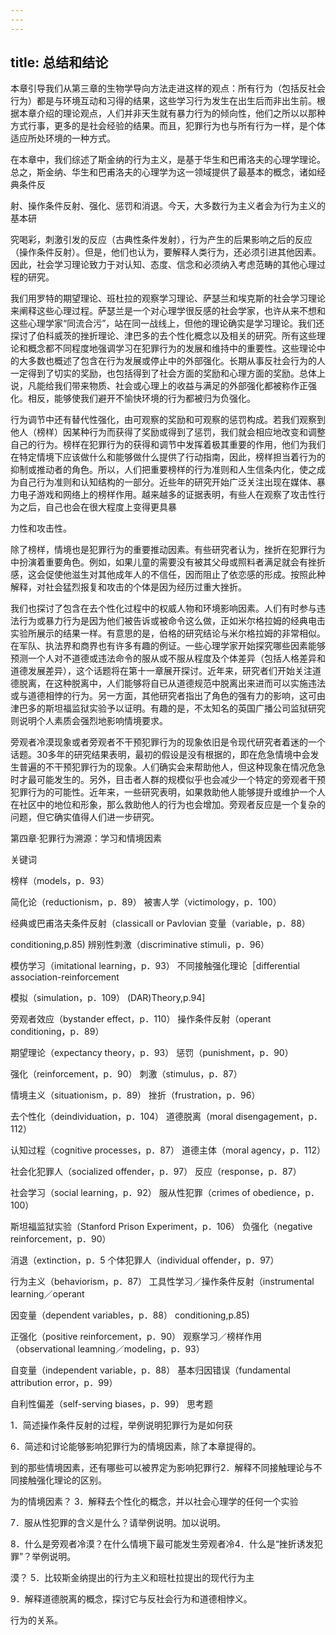 ```yaml
---
---
---
```

title: 总结和结论
---



本章引导我们从第三章的生物学导向方法走进这样的观点：所有行为（包括反社会行为）都是与环境互动和习得的结果，这些学习行为发生在出生后而非出生前。根据本章介绍的理论观点，人们并非天生就有暴力行为的倾向性，他们之所以以那种方式行事，更多的是社会经验的结果。而且，犯罪行为也与所有行为一样，是个体适应所处环境的一种方式。

在本章中，我们综述了斯金纳的行为主义，是基于华生和巴甫洛夫的心理学理论。总之，斯金纳、华生和巴甫洛夫的心理学为这一领域提供了最基本的概念，诸如经典条件反

射、操作条件反射、强化、惩罚和消退。今天，大多数行为主义者会为行为主义的基本研

究喝彩，刺激引发的反应（古典性条件发射），行为产生的后果影响之后的反应（操作条件反射）。但是，他们也认为，要解释人类行为，还必须引进其他因素。因此，社会学习理论致力于对认知、态度、信念和必须纳入考虑范畴的其他心理过程的研究。

我们用罗特的期望理论、班杜拉的观察学习理论、萨瑟兰和埃克斯的社会学习理论来阐释这些心理过程。萨瑟兰是一个对心理学很反感的社会学家，也许从来不想和这些心理学家“同流合污”，站在同一战线上，但他的理论确实是学习理论。我们还探讨了伯科威茨的挫折理论、津巴多的去个性化概念以及相关的研究。所有这些理论和概念都不同程度地强调学习在犯罪行为的发展和维持中的重要性。这些理论中的大多数也概述了包含在行为发展或停止中的外部强化。长期从事反社会行为的人一定得到了切实的奖励，也包括得到了社会方面的奖励和心理方面的奖励。总体上说，凡能给我们带来物质、社会或心理上的收益与满足的外部强化都被称作正强化。相反，能够使我们避开不愉快环境的行为都被归为负强化。

行为调节中还有替代性强化，由可观察的奖励和可观察的惩罚构成。若我们观察到他人（榜样）因某种行为而获得了奖励或得到了惩罚，我们就会相应地改变和调整自己的行为。榜样在犯罪行为的获得和调节中发挥着极其重要的作用，他们为我们在特定情境下应该做什么和能够做什么提供了行动指南，因此，榜样担当着行为的抑制或推动者的角色。所以，人们把重要榜样的行为准则和人生信条内化，使之成为自己行为准则和认知结构的一部分。近些年的研究开始广泛关注出现在媒体、暴力电子游戏和网络上的榜样作用。越来越多的证据表明，有些人在观察了攻击性行为之后，自己也会在很大程度上变得更具暴

力性和攻击性。

除了榜样，情境也是犯罪行为的重要推动因素。有些研究者认为，挫折在犯罪行为中扮演着重要角色。例如，如果儿童的需要没有被其父母或照料者满足就会有挫折感，这会促使他滋生对其他成年人的不信任，因而阻止了依恋感的形成。按照此种解释，对社会猛烈报复和攻击的个体是因为经历过重大挫折。

我们也探讨了包含在去个性化过程中的权威人物和环境影响因素。人们有时参与违法行为或暴力行为是因为他们被告诉或被命令这么做，正如米尔格拉姆的经典电击实验所展示的结果一样。有意思的是，伯格的研究结论与米尔格拉姆的非常相似。在军队、执法界和商界也有许多有趣的例证。一些心理学家开始探究哪些因素能够预测一个人对不道德或违法命令的服从或不服从程度及个体差异（包括人格差异和道德发展差异），这个话题将在第十一章展开探讨。近年来，研究者们开始关注道德脱离，在这种脱离中，人们能够将自已从道德规范中脱离出来进而可以实施违法或与道德相悖的行为。另一方面，其他研究者指出了角色的强有力的影响，这可由津巴多的斯坦福监狱实验予以证明。有趣的是，不太知名的英国广播公司监狱研究则说明个人素质会强烈地影响情境要求。

旁观者冷漠现象或者旁观者不干预犯罪行为的现象依旧是令现代研究者着迷的一个话题。30多年的研究结果表明，最初的假设是没有根据的，即在危急情境中会发生普遍的不干预犯罪行为的现象。人们确实会来帮助他人，但这种现象在情况危急时才最可能发生的。另外，目击者人群的规模似乎也会减少一个特定的旁观者干预犯罪行为的可能性。近年来，一些研究表明，如果救助他人能够提升或维护一个人在社区中的地位和形象，那么救助他人的行为也会增加。旁观者反应是一个复杂的问题，但它确实值得人们进一步研究。

第四章·犯罪行为溯源：学习和情境因素

关键词

榜样（models，p．93）

简化论（reductionism，p．89） 被害人学（victimology，p．100）

经典或巴甫洛夫条件反射（classicalI or Pavlovian 变量（variable，p．88）

conditioning,p.85) 辨别性刺激（discriminative stimuli，p．96）

模仿学习（imitational learning，p．93） 不同接触强化理论［differential association-reinforcement

模拟（simulation，p．109） (DAR)Theory,p.94]

旁观者效应（bystander effect，p．110） 操作条件反射（operant conditioning，p．89）

期望理论（expectancy theory，p．93） 惩罚（punishment，p．90）

强化（reinforcement，p．90） 刺激（stimulus，p．87）

情境主义（situationism，p．89） 挫折（frustration，p．96）

去个性化（deindividuation，p．104） 道德脱离（moral disengagement，p．112）

认知过程（cognitive processes，p．87） 道德主体（moral agency，p．112）

社会化犯罪人（socialized offender，p．97） 反应（response，p．87）

社会学习（social learning，p．92） 服从性犯罪（crimes of obedience，p．100）

斯坦福监狱实验（Stanford Prison Experiment，p．106） 负强化（negative reinforcement，p．90）

消退（extinction，p．5 个体犯罪人（individual offender，p．97）

行为主义（behaviorism，p．87） 工具性学习／操作条件反射（instrumental learning／operant

因变量（dependent variables，p．88） conditioning,p.85)

正强化（positive reinforcement，p．90） 观察学习／榜样作用（observational leamning／modeling，p．93）

自变量（independent variable，p．88） 基本归因错误（fundamental attribution error，p．99）

自利性偏差（self-serving biases，p．99） 思考题

1．简述操作条件反射的过程，举例说明犯罪行为是如何获

6．简述和讨论能够影响犯罪行为的情境因素，除了本章提得的。

到的那些情境因素，还有哪些可以被界定为影响犯罪行2．解释不同接触理论与不同接触强化理论的区别。

为的情境因素？ 3．解释去个性化的概念，并以社会心理学的任何一个实验

7．服从性犯罪的含义是什么？请举例说明。加以说明。

8．什么是旁观者冷漠？在什么情境下最可能发生旁观者冷4．什么是“挫折诱发犯罪”？举例说明。

漠？ 5．比较斯金纳提出的行为主义和班杜拉提出的现代行为主

9．解释道德脱离的概念，探讨它与反社会行为和道德相悖义。

行为的关系。